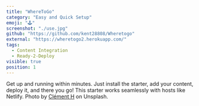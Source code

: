 ```yaml
---
title: "WhereToGo"
category: "Easy and Quick Setup"
emoji: "🕹️"
screenshot: "./use.jpg"
github: "https://github.com/kent28808/Wheretogo"
external: "https://wheretogo2.herokuapp.com/"
tags:
  - Content Integration
  - Ready-2-Deploy
visible: true
position: 1
---
```


Get up and running within minutes. Just install the starter, add your content, deploy it, and there you go! This starter works seamlessly with hosts like Netlify. Photo by <a href="https://unsplash.com/@clemhlrdt?utm_source=unsplash&utm_medium=referral&utm_content=creditCopyText" target="_blank" rel="nofollow noopener noreferrer" aria-label="External Link">Clément H</a> on Unsplash.
